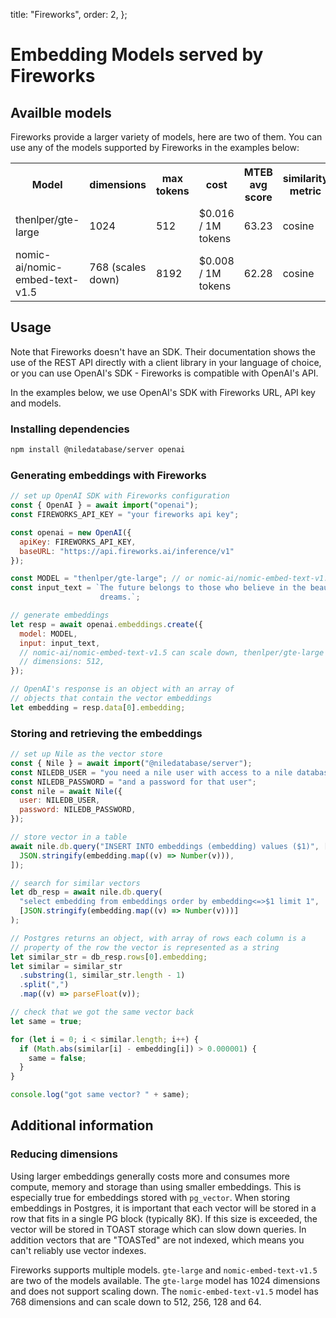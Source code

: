   title: "Fireworks",
  order: 2,
};

# Embedding Models served by Fireworks

## Availble models

Fireworks provide a larger variety of models, here are two of them. You can use any of the models supported by 
Fireworks in the examples below:
<table suppressHydrationWarning>
  <tr>
    <th>Model</th>
    <th>dimensions</th>
    <th>max tokens</th>
    <th>cost</th>
    <th>MTEB avg score</th>
    <th>similarity metric</th>
  </tr>
  <tr>
    <td>thenlper/gte-large</td>
    <td>1024</td>
    <td>512</td>
    <td>$0.016 / 1M tokens</td>
    <td>63.23</td>
    <td>cosine</td>
  </tr>
  <tr>
    <td>nomic-ai/nomic-embed-text-v1.5</td>
    <td>768 (scales down)</td>
    <td>8192</td>
    <td>$0.008 / 1M tokens</td>
    <td>62.28</td>
    <td>cosine</td>
  </tr>  
</table>

## Usage

Note that Fireworks doesn't have an SDK. Their documentation shows the use of the REST API directly with a 
client library in your language of choice, or you can use OpenAI's SDK - Fireworks is compatible with OpenAI's API.

In the examples below, we use OpenAI's SDK with Fireworks URL, API key and models.

### Installing dependencies

```bash
npm install @niledatabase/server openai
```

### Generating embeddings with Fireworks

```javascript
// set up OpenAI SDK with Fireworks configuration
const { OpenAI } = await import("openai");
const FIREWORKS_API_KEY = "your fireworks api key";

const openai = new OpenAI({
  apiKey: FIREWORKS_API_KEY, 
  baseURL: "https://api.fireworks.ai/inference/v1"
});

const MODEL = "thenlper/gte-large"; // or nomic-ai/nomic-embed-text-v1.5
const input_text = `The future belongs to those who believe in the beauty of their 
                    dreams.`;

// generate embeddings
let resp = await openai.embeddings.create({
  model: MODEL,
  input: input_text,
  // nomic-ai/nomic-embed-text-v1.5 can scale down, thenlper/gte-large can't
  // dimensions: 512, 
});

// OpenAI's response is an object with an array of
// objects that contain the vector embeddings
let embedding = resp.data[0].embedding;
```

### Storing and retrieving the embeddings

```javascript
// set up Nile as the vector store
const { Nile } = await import("@niledatabase/server");
const NILEDB_USER = "you need a nile user with access to a nile database";
const NILEDB_PASSWORD = "and a password for that user";
const nile = await Nile({
  user: NILEDB_USER,
  password: NILEDB_PASSWORD,
});

// store vector in a table
await nile.db.query("INSERT INTO embeddings (embedding) values ($1)", [
  JSON.stringify(embedding.map((v) => Number(v))),
]);

// search for similar vectors
let db_resp = await nile.db.query(
  "select embedding from embeddings order by embedding<=>$1 limit 1",
  [JSON.stringify(embedding.map((v) => Number(v)))]
);

// Postgres returns an object, with array of rows each column is a
// property of the row the vector is represented as a string
let similar_str = db_resp.rows[0].embedding;
let similar = similar_str
  .substring(1, similar_str.length - 1)
  .split(",")
  .map((v) => parseFloat(v));

// check that we got the same vector back
let same = true;

for (let i = 0; i < similar.length; i++) {
  if (Math.abs(similar[i] - embedding[i]) > 0.000001) {
    same = false;
  }
}

console.log("got same vector? " + same);
```

## Additional information

### Reducing dimensions

Using larger embeddings generally costs more and consumes more compute, memory and storage than using smaller embeddings. This is especially true for embeddings stored with `pg_vector`.
When storing embeddings in Postgres, it is important that each vector will be stored in a row that fits in a single PG block (typically 8K). If this size is exceeded,
the vector will be stored in TOAST storage which can slow down queries. In addition vectors that are "TOASTed" are not indexed, which means you can't reliably use vector indexes.

Fireworks supports multiple models. `gte-large` and `nomic-embed-text-v1.5` are two of the models available. 
The `gte-large` model has 1024 dimensions and does not support scaling down. The `nomic-embed-text-v1.5` model has 
768 dimensions and can scale down to 512, 256, 128 and 64.